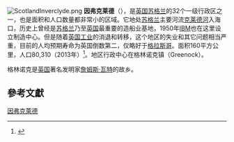 [[File:ScotlandInverclyde.png|right]]
'''因弗克莱德'''（{{lang-en|Inverclyde}}），是[[英国|英国]][[苏格兰|苏格兰]]的32个一级行政区之一，也是面积和人口数量都非常小的区域。它地处[[苏格兰|苏格兰]]主要河流[[克莱德河|克莱德河]]入海口，历史上曾经是[[苏格兰|苏格兰]]乃至[[英国|英国]]最重要的造船业基地，1950年[[IBM|IBM]]也在这里设立制造中心。但是随着[[英国|英国]][[工业|工业]]的消退和转移，这个地区的失业和其它问题相当严重，目前的人均预期寿命为英国倒数第二，仅略好于[[格拉斯哥|格拉斯哥]]。面积160平方公里，人口80,310（2013年）<ref>{{cite web|url=http://www.gro-scotland.gov.uk/files2/stats/population-estimates/mid-2013/mid-2013-pop-est.pdf|title=Table 2: Estimated population by sex, single year of age and administrative area, mid-2013|publisher=www.gro-scotland.gov.uk/statistics/theme/population/estimates/mid-year/mid-2013/index.html|accessdate=26 June 2014|deadurl=yes|archiveurl=https://web.archive.org/web/20140717111547/http://www.gro-scotland.gov.uk/files2/stats/population-estimates/mid-2013/mid-2013-pop-est.pdf|archivedate=2014年7月17日}}</ref>。地区行政中心在格林诺克镇（Greenock）。

格林诺克是[[英国|英国]]著名发明家[[詹姆斯·瓦特|詹姆斯·瓦特]]的故乡。

== 參考文獻 ==
{{reflist}}

{{英國地理小作品}}
{{英国行政区划}}
{{ScottishCouncilAreas}}

[[Category:因弗克萊德|]]